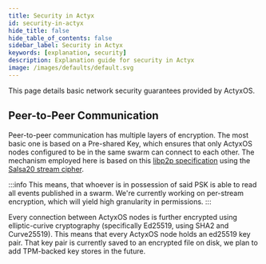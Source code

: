 ```yaml
---
title: Security in Actyx
id: security-in-actyx
hide_title: false
hide_table_of_contents: false
sidebar_label: Security in Actyx
keywords: [explanation, security]
description: Explanation guide for security in Actyx
image: /images/defaults/default.svg
---
```


This page details basic network security guarantees provided by ActyxOS.

## Peer-to-Peer Communication

Peer-to-peer communication has multiple layers of encryption. The most basic one is based on a Pre-shared Key, which ensures that only ActyxOS nodes configured to be in the same swarm can connect to each other. The mechanism employed here is based on this [libp2p specification](https://github.com/libp2p/specs/blob/master/pnet/Private-Networks-PSK-V1.md) using the [Salsa20 stream cipher](https://en.wikipedia.org/wiki/Salsa20).

:::info
This means, that whoever is in possession of said PSK is able to read all events published in a swarm. We're currently working on per-stream encryption, which will yield high granularity in permissions.
:::

Every connection between ActyxOS nodes is further encrypted using elliptic-curive cryptography (specifically Ed25519, using SHA2 and Curve25519). This means that every ActyxOS node holds an ed25519 key pair. That key pair is currently saved to an encrypted file on disk, we plan to add TPM-backed key stores in the future.